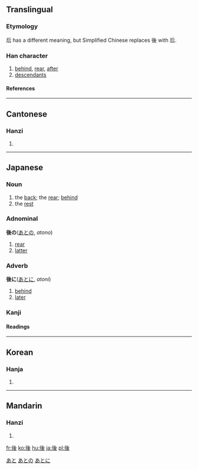{{see|后}}

==Translingual==
===Etymology===
后 has a different meaning, but Simplified Chinese replaces 後 with 后.

===Han character===
{{Han char|rn=60|rad=彳|as=06|sn=9|four=2224<sub>7</sub>|canj=竹人女戈水 (HOVIE)}}
# [[behind]], [[rear]], [[after]]
# [[descendant]]s
====References====
{{Han ref|kx=0366.180|dkj=10098|dj=0688.010|hdz=20822.030|uh=5F8C|ud=24460|bh=ABE1|bd=44001}}
----

==Cantonese==
===Hanzi===
{{yue-hanzi|jyut=|y=hau6}}
# {{defn|Cantonese}}
----
==Japanese==
[[Category:1000_Japanese_basic_words|あと]]



===Noun===
{{ja-noun|k|hira=あと|rom=ato}}
# the [[back]]; the [[rear]]; [[behind]]
# the [[rest]]

=== Adnominal ===
'''後の'''([[あと]]の, ''atono'')
# [[rear]]
# [[latter]]
[[Category:Japanese adnominals|あとの]]
=== Adverb ===
'''後に'''([[あと]]に, ''atoni'')
# [[behind]]
# [[later]]
[[Category:Japanese adverbs|あとに]]

===Kanji===
{{ja-kanji|grade=2|rs=彳06}}
====Readings====
{{ja-readings|on=[[ご]] ([[go]]), [[こう]] ([[kō]])|kun=[[おくれる]] ([[後れる]], [[okureru]]), [[のち]] ([[nochi]]), [[あと]] ([[ato]])}}
----

==Korean==
===Hanja===
{{ko-hanja|hangeul=[[후]]|eumhun=|rv=hu|mr=hu|y=hwu}}
# {{defn|Korean}}
----
==Mandarin==
===Hanzi===
{{cmn-hanzi|sim=后|pin=[[hòu]] ([[hou4]])|wg=hou<sup>4</sup>}}
# {{defn|Mandarin}}

[[fr:後]]
[[ko:後]]
[[hu:後]]
[[ja:後]]
[[pl:後]]